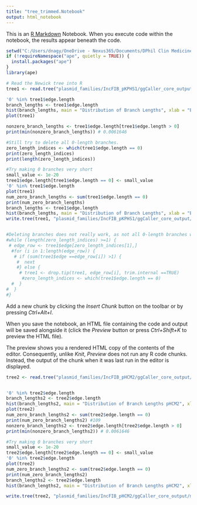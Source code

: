 ---
title: "tree_trimmed.Notebook"
output: html_notebook
---

This is an [R Markdown](http://rmarkdown.rstudio.com) Notebook. When you execute code within the notebook, the results appear beneath the code. 
```{r}
setwd("C:/Users/dnagy/OneDrive - Nexus365/Documents/DPhil Clin Medicine/DPhil/F-Plasmid Manuscript/plasmid_families/IncFIB_pKPHS1/ggCaller_core_output")
if (!requireNamespace("ape", quietly = TRUE)) {
  install.packages("ape")
}
library(ape)

# Read the Newick tree into R
tree1 <- read.tree("plasmid_families/IncFIB_pKPHS1/ggCaller_core_output/core_tree_NJ.nwk")

'0' %in% tree1$edge.length
branch_lengths <- tree1$edge.length
hist(branch_lengths, main = "Distribution of Branch Lengths", xlab = "Branch Length", ylab = "Frequency", breaks = seq(0, max(branch_lengths) + 1, by = 1))
plot(tree1)

nonzero_branch_lengths <- tree1$edge.length[tree1$edge.length > 0]
print(min(nonzero_branch_lengths)) # 0.0061646

#Still try to delete all 0-length branches.
zero_length_indices <- which(tree1$edge.length == 0)
print(zero_length_indices)
print(length(zero_length_indices))

#Try making 0 branches very short
small_value <- 1e-20
tree1$edge.length[tree1$edge.length == 0] <- small_value
'0' %in% tree1$edge.length
plot(tree1)
num_zero_branch_lengths <- sum(tree1$edge.length == 0)
print(num_zero_branch_lengths)
branch_lengths <- tree1$edge.length
hist(branch_lengths, main = "Distribution of Branch Lengths", xlab = "Branch Length", ylab = "Frequency", breaks = seq(0, max(branch_lengths) + 1, by = 1))
write.tree(tree1, "plasmid_families/IncFIB_pKPHS1/ggCaller_core_output/modified_core_tree.nwk")


#Deleting branches does not really work, as not all 0-length branches will be tips- then will have big problems if you cut internal branches, as have disconnected phylogeny. Indeed, the below code gets stuck in an infinite loop, as the 2rd branch in internal (each connected node has 3 other connection, as it appears 3 times in the edges matrix), and so the zero_length_indices matrix does not reduce in size -> therefore stick to the 1st method, where 0-branches are replaced with very small values. 
#while (length(zero_length_indices) >=1) {
 # edge_row <- tree1$edge[zero_length_indices[1],]
  #for (i in 1:length(edge_row)) {
   # if (sum(tree1$edge ==edge_row[i]) >1) {
    #  next
    #} else {
     # tree1 <- drop.tip(tree1, edge_row[i], trim.internal ==TRUE)
      #zero_length_indices <- which(tree1$edge.length == 0)
  #  }
#  }
#}

```

Add a new chunk by clicking the *Insert Chunk* button on the toolbar or by pressing *Ctrl+Alt+I*.

When you save the notebook, an HTML file containing the code and output will be saved alongside it (click the *Preview* button or press *Ctrl+Shift+K* to preview the HTML file).

The preview shows you a rendered HTML copy of the contents of the editor. Consequently, unlike *Knit*, *Preview* does not run any R code chunks. Instead, the output of the chunk when it was last run in the editor is displayed.

```{r}
tree2 <- read.tree("plasmid_families/IncFIB_pHCM2/ggCaller_core_output/core_tree_NJ.nwk")


'0' %in% tree2$edge.length
branch_lengths2 <- tree2$edge.length
hist(branch_lengths2, main = "Distribution of Branch Lengths pHCM2", xlab = "Branch Length", ylab = "Frequency", breaks = seq(0, max(branch_lengths) + 1, by = 1))
plot(tree2)
num_zero_branch_lengths2 <- sum(tree2$edge.length == 0)
print(num_zero_branch_lengths2) #109
nonzero_branch_lengths2 <- tree2$edge.length[tree2$edge.length > 0]
print(min(nonzero_branch_lengths2)) # 0.0061646

#Try making 0 branches very short
small_value <- 1e-20
tree2$edge.length[tree2$edge.length == 0] <- small_value
'0' %in% tree2$edge.length
plot(tree2)
num_zero_branch_lengths2 <- sum(tree2$edge.length == 0)
print(num_zero_branch_lengths2)
branch_lengths2 <- tree2$edge.length
hist(branch_lengths2, main = "Distribution of Branch Lengths pHCM2", xlab = "Branch Length", ylab = "Frequency", breaks = seq(0, max(branch_lengths) + 1, by = 1))

write.tree(tree2, "plasmid_families/IncFIB_pHCM2/ggCaller_core_output/modified_core_tree.nwk")

```




